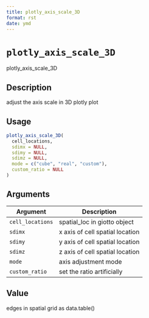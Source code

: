 ```yaml
--- 
title: plotly_axis_scale_3D 
format: rst 
date: ymd 
--- 
```

# `plotly_axis_scale_3D`

plotly_axis_scale_3D


## Description

adjust the axis scale in 3D plotly plot


## Usage

```r
plotly_axis_scale_3D(
  cell_locations,
  sdimx = NULL,
  sdimy = NULL,
  sdimz = NULL,
  mode = c("cube", "real", "custom"),
  custom_ratio = NULL
)
```


## Arguments

Argument      |Description
------------- |----------------
`cell_locations`     |     spatial_loc in giotto object
`sdimx`     |     x axis of cell spatial location
`sdimy`     |     y axis of cell spatial location
`sdimz`     |     z axis of cell spatial location
`mode`     |     axis adjustment mode
`custom_ratio`     |     set the ratio artificially


## Value

edges in spatial grid as data.table()


